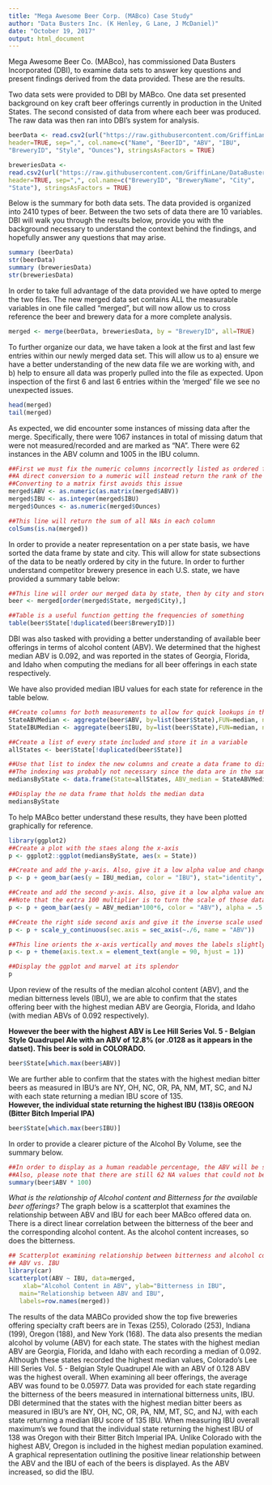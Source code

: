 ---
title: "Mega Awesome Beer Corp. (MABco) Case Study"
author: "Data Busters Inc. (K Henley, G Lane, J McDaniel)"
date: "October 19, 2017"
output: html_document
---

Mega Awesome Beer Co. (MABco), has commissioned Data Busters Incorporated (DBI), to examine data sets to answer key questions and present findings derived from the data provided.  These are the results. 

Two data sets were provided to DBI by MABco. One data set presented background on key craft beer offerings currently in production in the United States. The second consisted of data from where each beer was produced. The raw data was then ran into DBI's system
for analysis.

```{r}
beerData <- read.csv2(url("https://raw.githubusercontent.com/GriffinLane/DataBustersCaseStudy/master/Beers.csv"),
header=TRUE, sep=",", col.name=c("Name", "BeerID", "ABV", "IBU",
"BreweryID", "Style", "Ounces"), stringsAsFactors = TRUE)

breweriesData <-
read.csv2(url("https://raw.githubusercontent.com/GriffinLane/DataBustersCaseStudy/master/Breweries.csv"),
header=TRUE, sep=",", col.name=c("BreweryID", "BreweryName", "City",
"State"), stringsAsFactors = TRUE)
```

Below is the summary for both data sets. The data provided is organized
into 2410 types of beer. Between the two sets of data there are 10 variables.  
DBI will walk you through the results below, provide you with the
background necessary to understand the context behind the findings, and hopefully answer any questions that may arise.
```{r}
summary (beerData)
str(beerData)
summary (breweriesData)
str(breweriesData)
```

In order to take full advantage of the data provided we have opted to merge the two files.
The new merged data set contains ALL the measurable variables in one file called "merged",
but will now allow us to cross reference the beer and brewery data for a more complete analysis.
```{r}
merged <- merge(beerData, breweriesData, by = "BreweryID", all=TRUE)
```

To further organize our data, we have taken a look at the first and last few entries within
our newly merged data set. This will allow us to a) ensure we have a better understanding of
the new data file we are working with, and b) help to ensure all data was properly pulled 
into the file as expected.  Upon inspection of the first 6 and last 6 entries within the 'merged' file we see no unexpected issues.
```{r}
head(merged)
tail(merged)
```

As expected, we did encounter some instances of missing data after the merge. Specifically, there were 1067 instances in total of missing datum that were not measured/recorded and are marked as "NA".  There were 62 instances in the ABV column and 1005 in the IBU column.  
```{r}
##First we must fix the numeric columns incorrectly listed as ordered factors
##A direct conversion to a numeric will instead return the rank of the factor
##Converting to a matrix first avoids this issue
merged$ABV <- as.numeric(as.matrix(merged$ABV))
merged$IBU <- as.integer(merged$IBU)
merged$Ounces <- as.numeric(merged$Ounces)

##This line will return the sum of all NAs in each column
colSums(is.na(merged))
```

In order to provide a neater representation on a per state basis, we have sorted the data frame by state and city. This will allow for state subsections of the data to be neatly ordered by city in the future.  In order to further understand competitor brewery presence in each U.S. state, we have provided a summary table below:
```{r}
##This line will order our merged data by state, then by city and store it in a new data frame called simply "beer""
beer <- merged[order(merged$State, merged$City),] 

##Table is a useful function getting the frequencies of something
table(beer$State[!duplicated(beer$BreweryID)])
```

DBI was also tasked with providing a better understanding of available beer offerings in
terms of alcohol content (ABV).  We determined that the highest median ABV is 0.092, and
was reported in the states of Georgia, Florida, and Idaho when computing the medians for all beer offerings in each state respectively.

We have also provided median IBU values for each state for reference in the table below.
```{r}
##Create columns for both measurements to allow for quick lookups in the future
StateABVMedian <- aggregate(beer$ABV, by=list(beer$State),FUN=median, na.rm = TRUE)[,2]
StateIBUMedian <- aggregate(beer$IBU, by=list(beer$State),FUN=median, na.rm = TRUE)[,2]

##Create a list of every state included and store it in a variable
allStates <- beer$State[!duplicated(beer$State)]

##Use that list to index the new columns and create a data frame to display the findings
##The indexing was probably not necessary since the data are in the same order but it will be included anywyay
mediansByState <- data.frame(State=allStates, ABV_median = StateABVMedian[allStates], IBU_median = StateIBUMedian[allStates])

##Display the ne data frame that holds the median data
mediansByState
```

To help MABco better understand these results, they have been plotted graphically for reference.
```{r}
library(ggplot2)
##Create a plot with the staes along the x-axis
p <- ggplot2::ggplot(mediansByState, aes(x = State))

##Create and add the y-axis. Also, give it a low alpha value and change it's fill color
p <- p + geom_bar(aes(y = IBU_median, color = "IBU"), stat="identity", alpha = .5 , fill="blue")

##Create and add the second y-axis. Also, give it a low alpha value and change it's fill color
##Note that the extra 100 multiplier is to turn the scale of those data into a percentage scale
p <- p + geom_bar(aes(y = ABV_median*100*6, color = "ABV"), alpha = .5 , fill="Green", stat="identity")

##Create the right side second axis and give it the inverse scale used to transform the data
p <- p + scale_y_continuous(sec.axis = sec_axis(~./6, name = "ABV")) 

##This line orients the x-axis vertically and moves the labels slightly closer to the plot
p <- p + theme(axis.text.x = element_text(angle = 90, hjust = 1))

##Display the ggplot and marvel at its splendor
p
```

Upon review of the results of the median alcohol content (ABV), and the median bitterness levels (IBU), we are able to confirm that the states offering beer with the highest median ABV are Georgia, Florida, and Idaho (with median ABVs of 0.092 respectively).  

**However the beer with the highest ABV is Lee Hill Series Vol. 5 - 
Belgian Style Quadrupel Ale with an ABV of 12.8% (or .0128 as it appears in the datset).  This beer is sold in COLORADO.**
```{r, echo=TRUE}
beer$State[which.max(beer$ABV)]
```

We are further able to confirm that the states with the highest median bitter beers as measured in IBU's are NY, OH, NC, OR, PA, NM, MT, SC, and NJ with each state returning a median IBU score of 135.  
**However, the individual state returning the highest IBU (138)is OREGON (Bitter Bitch Imperial IPA)**

```{r, echo=TRUE}
beer$State[which.max(beer$IBU)]
```

In order to provide a clearer picture of the Alcohol By Volume, see the summary below.
```{r}
##In order to display as a human readable percentage, the ABV will be scaled up by a factor of 100.
##Also, please note that there are still 62 NA values that could not be factored into the statistics below
summary(beer$ABV * 100) 
```

*What is the relationship of Alcohol content and Bitterness for the available beer offerings?*
The graph below is a scatterplot that examines the relationship between ABV and IBU for each
beer MABco offered data on. There is a direct linear correlation between the bitterness of the beer and the corresponding alcohol content. As the alcohol content increases, so does the bitterness.


```{r, echo=TRUE}
## Scatterplot examining relationship between bitterness and alcohol content ##
## ABV vs. IBU 
library(car)
scatterplot(ABV ~ IBU, data=merged, 
  	xlab="Alcohol Content in ABV", ylab="Bitterness in IBU", 
   main="Relationship between ABV and IBU", 
   labels=row.names(merged))
```



The results of the data MABCo provided show the top five breweries offering specialty craft beers are in Texas (255), Colorado (253), Indiana (199), Oregon (188), and New York (168). The data also presents the median alcohol by volume (ABV) for each state. The states with the highest median ABV are Georgia, Florida, and Idaho with each recording a median of 0.092. Although these states recorded the highest median values, Colorado's Lee Hill Series Vol. 5 - Belgian Style Quadrupel Ale with an ABV of 0.128 ABV was the highest overall.  When examining all beer offerings, the average ABV was found to be 0.05977. Data was provided for each state regarding the bitterness of the beers measured in international bitterness units, IBU. DBI determined that the states with the highest median bitter beers as measured in IBU's are NY, OH, NC, OR, PA, NM, MT, SC, and NJ, with each state returning a median IBU score of 135 IBU.  When measuring IBU overall maximum's we found that the individual state returning the highest IBU of 138 was Oregon with their Bitter Bitch Imperial IPA. Unlike Colorado with the highest ABV, Oregon is included in the highest median population examined.  A graphical representation outlining the positive linear relationship between the ABV and the IBU of each of the beers is displayed. As the ABV increased, so did the IBU. 

